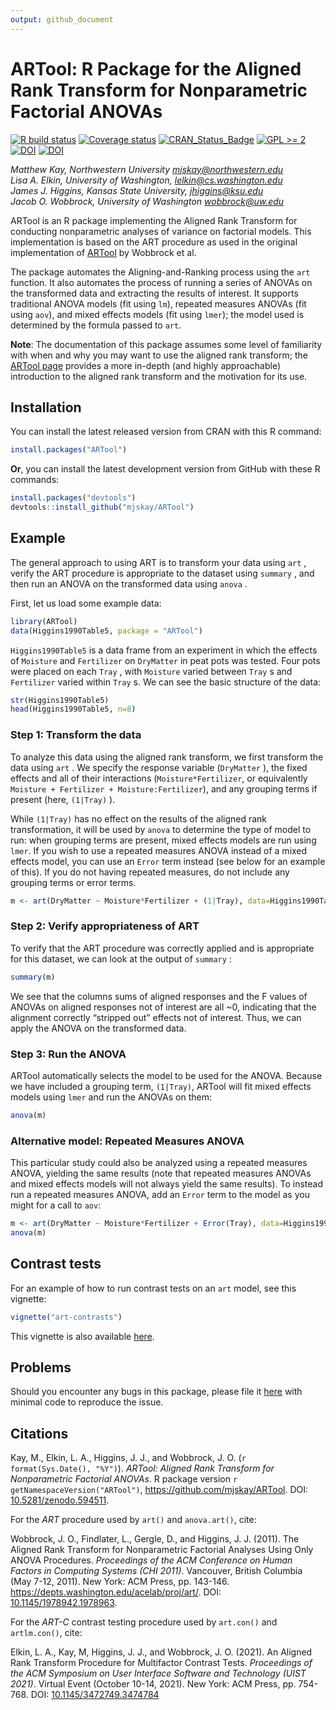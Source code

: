 ```yaml
---
output: github_document
---
```


# ARTool: R Package for the Aligned Rank Transform for Nonparametric Factorial ANOVAs 

[![R build status](https://github.com/mjskay/ARTool/workflows/R-CMD-check/badge.svg)](https://github.com/mjskay/ARTool/actions)
[![Coverage status](https://codecov.io/gh/mjskay/ARTool/branch/master/graph/badge.svg)](https://codecov.io/github/mjskay/ARTool?branch=master)
[![CRAN_Status_Badge](https://www.r-pkg.org/badges/version/ARTool)](https://CRAN.R-project.org/package=ARTool)
[![GPL >= 2](https://img.shields.io/badge/GPL-%E2%89%A52-brightgreen.svg)](https://cran.r-project.org/web/licenses/GPL-3)
[![DOI](https://zenodo.org/badge/19809/mjskay/ARTool.svg)](https://zenodo.org/badge/latestdoi/19809/mjskay/ARTool)
[![DOI](https://img.shields.io/badge/DOI-10.1145%2F1978942.1978963-blue.svg)](https://dx.doi.org/10.1145/1978942.1978963)

_Matthew Kay, Northwestern University <mjskay@northwestern.edu>_<br>
_Lisa A. Elkin, University of Washington, <lelkin@cs.washington.edu>_<br>
_James J. Higgins, Kansas State University, <jhiggins@ksu.edu>_<br>
_Jacob O. Wobbrock, University of Washington <wobbrock@uw.edu>_

ARTool is an R package implementing the Aligned Rank Transform for conducting
nonparametric analyses of variance on factorial models. This implementation is
based on the ART procedure as used in the original implementation of 
[ARTool](https://depts.washington.edu/acelab/proj/art/) by Wobbrock et al.

The package automates the Aligning-and-Ranking process using the `art` function.
It also automates the process of running a series of ANOVAs on the transformed
data and extracting the results of interest. It supports traditional ANOVA
models (fit using `lm`), repeated measures ANOVAs (fit using `aov`), and 
mixed effects models (fit using `lmer`); the model used is determined by the
formula passed to `art`.

__Note__: The documentation of this package assumes some level of familiarity
with when and why you may want to use the aligned rank transform; the 
[ARTool page](https://depts.washington.edu/acelab/proj/art/) provides a more in-depth (and
highly approachable) introduction to the aligned rank transform and the
motivation for its use.

## Installation

You can install the latest released version from CRAN with this R command:

```r
install.packages("ARTool")
```

__Or__, you can install the latest development version from GitHub with these R
commands:

```r
install.packages("devtools")
devtools::install_github("mjskay/ARTool")
```

## Example

The general approach to using ART is to transform your data using `art` , verify
the ART procedure is appropriate to the dataset using `summary` , and then run an
ANOVA on the transformed data using `anova` .

First, let us load some example data:

```r
library(ARTool)
data(Higgins1990Table5, package = "ARTool")
```

`Higgins1990Table5`  is a data frame from an experiment in which the effects of `Moisture`
and `Fertilizer` on `DryMatter` in peat pots was tested. Four pots were placed on
each `Tray` , with `Moisture` varied between `Tray` s and `Fertilizer` varied
within `Tray` s. We can see the basic structure of the data:

```r
str(Higgins1990Table5)
head(Higgins1990Table5, n=8)
```

### Step 1: Transform the data

To analyze this data using the aligned rank transform, we first transform the
data using `art` . We specify the response variable (`DryMatter` ), the fixed
effects and all of their interactions (`Moisture*Fertilizer`, or equivalently 
`Moisture + Fertilizer + Moisture:Fertilizer`), and any grouping terms if 
present (here, `(1|Tray)` ). 

While `(1|Tray)` has no effect on the results of 
the aligned rank transformation, it will be used by `anova` to determine the 
type of model to run: when grouping terms are present, mixed effects models
are run using `lmer`. If you wish to use a repeated measures ANOVA instead of
a mixed effects model, you can use an `Error` term instead (see below for an
example of this). If you do not having repeated measures, do not include
any grouping terms or error terms. 

```r
m <- art(DryMatter ~ Moisture*Fertilizer + (1|Tray), data=Higgins1990Table5)
```

### Step 2: Verify appropriateness of ART

To verify that the ART procedure was correctly applied and is appropriate for
this dataset, we can look at the output of `summary` :

```r
summary(m)
```

We see that the columns sums of aligned responses and the F values of ANOVAs on
aligned responses not of interest are all ~0, indicating that the alignment
correctly "stripped out" effects not of interest. Thus, we can apply the ANOVA
on the transformed data. 

### Step 3: Run the ANOVA

ARTool automatically selects the model to be used
for the ANOVA. Because we have included a grouping term, `(1|Tray)`, ARTool
will fit mixed effects models using `lmer` and run the ANOVAs on them:

```r
anova(m)
```

### Alternative model: Repeated Measures ANOVA

This particular study could also be analyzed using a repeated measures ANOVA, 
yielding the same results (note that repeated measures ANOVAs and mixed
effects models will not always yield the same results). To instead run
a repeated measures ANOVA, add an `Error` term to the model as you
might for a call to `aov`:

```r
m <- art(DryMatter ~ Moisture*Fertilizer + Error(Tray), data=Higgins1990Table5)
anova(m)
```

## Contrast tests

For an example of how to run contrast tests on an `art` model, see this vignette:

```r
vignette("art-contrasts")
```

This vignette is also available [here](https://cran.r-project.org/package=ARTool/vignettes/art-contrasts.html).

## Problems

Should you encounter any bugs in this package, please file it 
[here](https://github.com/mjskay/ARTool/issues/new) with minimal code to 
reproduce the issue.

## Citations

Kay, M., Elkin, L. A., Higgins, J. J., and Wobbrock, J. O. (`r format(Sys.Date(), "%Y")`).
_ARTool: Aligned Rank Transform for Nonparametric Factorial ANOVAs_.
R package version `r getNamespaceVersion("ARTool")`, <https://github.com/mjskay/ARTool>.
DOI: [10.5281/zenodo.594511](https://dx.doi.org/10.5281/zenodo.594511).

For the *ART* procedure used by `art()` and `anova.art()`, cite:

Wobbrock, J. O., Findlater, L., Gergle, D., and Higgins, J. J. (2011). The Aligned
Rank Transform for Nonparametric Factorial Analyses Using Only ANOVA
Procedures. _Proceedings of the ACM Conference on Human Factors in
Computing Systems (CHI 2011)_. Vancouver, British Columbia (May 7-12, 2011). 
New York: ACM Press, pp. 143-146. <https://depts.washington.edu/acelab/proj/art/>.
DOI: [10.1145/1978942.1978963](https://dx.doi.org/10.1145/1978942.1978963).

For the *ART-C* contrast testing procedure used by `art.con()` and `artlm.con()`, cite:

Elkin, L. A., Kay, M, Higgins, J. J., and Wobbrock, J. O. (2021). An Aligned
Rank Transform Procedure for Multifactor Contrast Tests. _Proceedings of the ACM
Symposium on User Interface Software and Technology (UIST 2021)_. Virtual Event
(October 10-14, 2021). New York: ACM Press, pp. 754-768. DOI: 
[10.1145/3472749.3474784](https://dx.doi.org/10.1145/3472749.3474784)
